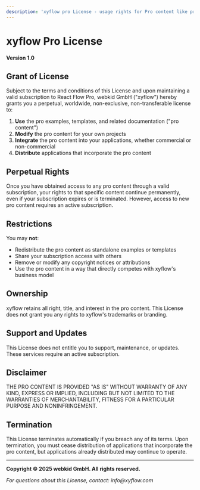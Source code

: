 ```yaml
---
description: 'xyflow pro License - usage rights for Pro content like pro examples and pro templates.'
---
```


# xyflow Pro License

**Version 1.0**

## Grant of License

Subject to the terms and conditions of this License and upon maintaining a valid subscription to React Flow Pro, webkid GmbH ("xyflow") hereby grants you a perpetual, worldwide, non-exclusive, non-transferable license to:

1. **Use** the pro examples, templates, and related documentation ("pro content")
2. **Modify** the pro content for your own projects
3. **Integrate** the pro content into your applications, whether commercial or non-commercial
4. **Distribute** applications that incorporate the pro content

## Perpetual Rights

Once you have obtained access to any pro content through a valid subscription, your rights to that specific content continue permanently, even if your subscription expires or is terminated. However, access to new pro content requires an active subscription.

## Restrictions

You may **not**:

- Redistribute the pro content as standalone examples or templates
- Share your subscription access with others
- Remove or modify any copyright notices or attributions
- Use the pro content in a way that directly competes with xyflow's business model

## Ownership

xyflow retains all right, title, and interest in the pro content. This License does not grant you any rights to xyflow's trademarks or branding.

## Support and Updates

This License does not entitle you to support, maintenance, or updates. These services require an active subscription.

## Disclaimer

THE PRO CONTENT IS PROVIDED "AS IS" WITHOUT WARRANTY OF ANY KIND, EXPRESS OR IMPLIED, INCLUDING BUT NOT LIMITED TO THE WARRANTIES OF MERCHANTABILITY, FITNESS FOR A PARTICULAR PURPOSE AND NONINFRINGEMENT.

## Termination

This License terminates automatically if you breach any of its terms. Upon termination, you must cease distribution of applications that incorporate the pro content, but applications already distributed may continue to operate.

---

**Copyright © 2025 webkid GmbH. All rights reserved.**

_For questions about this License, contact: info@xyflow.com_
